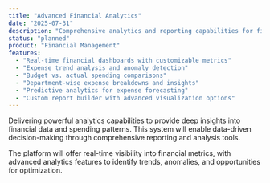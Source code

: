 ```yaml
---
title: "Advanced Financial Analytics"
date: "2025-07-31"
description: "Comprehensive analytics and reporting capabilities for financial insights and decision-making."
status: "planned"
product: "Financial Management"
features:
  - "Real-time financial dashboards with customizable metrics"
  - "Expense trend analysis and anomaly detection"
  - "Budget vs. actual spending comparisons"
  - "Department-wise expense breakdowns and insights"
  - "Predictive analytics for expense forecasting"
  - "Custom report builder with advanced visualization options"
---
```


Delivering powerful analytics capabilities to provide deep insights into financial data and spending patterns. This system will enable data-driven decision-making through comprehensive reporting and analysis tools.

The platform will offer real-time visibility into financial metrics, with advanced analytics features to identify trends, anomalies, and opportunities for optimization.
